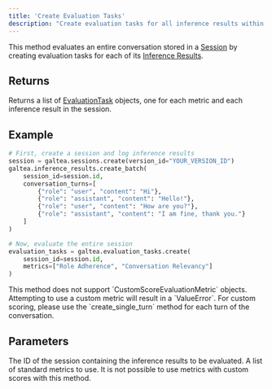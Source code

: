 ```yaml
---
title: 'Create Evaluation Tasks'
description: "Create evaluation tasks for all inference results within a session using specified metrics."
---
```


This method evaluates an entire conversation stored in a [Session](/concepts/product/version/session) by creating evaluation tasks for each of its [Inference Results](/concepts/product/version/session/inference-result).

## Returns
Returns a list of [EvaluationTask](/concepts/product/version/session/evaluation-task) objects, one for each metric and each inference result in the session.


## Example
```python
# First, create a session and log inference results
session = galtea.sessions.create(version_id="YOUR_VERSION_ID")
galtea.inference_results.create_batch(
    session_id=session.id,
    conversation_turns=[
        {"role": "user", "content": "Hi"},
        {"role": "assistant", "content": "Hello!"},
        {"role": "user", "content": "How are you?"},
        {"role": "assistant", "content": "I am fine, thank you."}
    ]
)

# Now, evaluate the entire session
evaluation_tasks = galtea.evaluation_tasks.create(
    session_id=session.id,
    metrics=["Role Adherence", "Conversation Relevancy"]
)
```

<Warning>
  This method does not support `CustomScoreEvaluationMetric` objects. Attempting to use a custom metric will result in a `ValueError`. For custom scoring, please use the `create_single_turn` method for each turn of the conversation.
</Warning>

## Parameters
<ResponseField name="session_id" type="string" required>
  The ID of the session containing the inference results to be evaluated.
</ResponseField>
<ResponseField name="metrics" type="List[string]" required>
  A list of standard metrics to use. It is not possible to use metrics with custom scores with this method.
</ResponseField>
